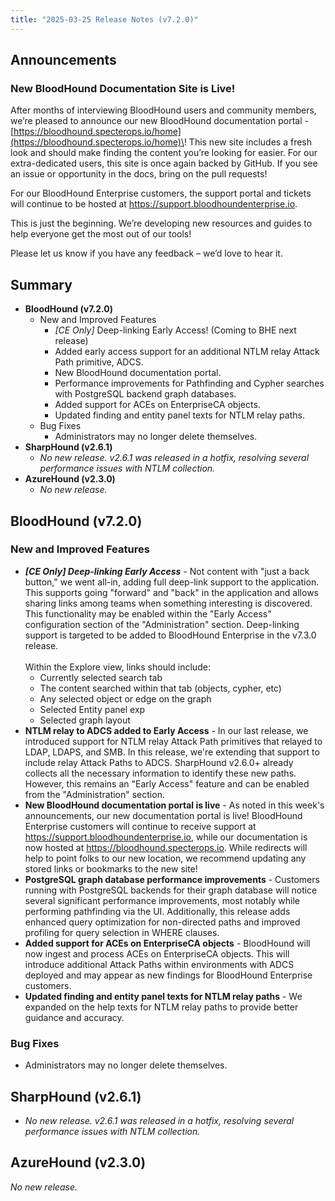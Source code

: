 ```yaml
---
title: "2025-03-25 Release Notes (v7.2.0)"
---
```


## Announcements

### New BloodHound Documentation Site is Live\!

After months of interviewing BloodHound users and community members, we’re pleased to announce our new BloodHound documentation portal -  [https://bloodhound.specterops.io/home](https://bloodhound.specterops.io/home)\! This new site includes a fresh look and should make finding the content you’re looking for easier. For our extra-dedicated users, this site is once again backed by GitHub. If you see an issue or opportunity in the docs, bring on the pull requests\!

For our BloodHound Enterprise customers, the support portal and tickets will continue to be hosted at https://support.bloodhoundenterprise.io.

This is just the beginning. We’re developing new resources and guides to help everyone get the most out of our tools\!

Please let us know if you have any feedback – we’d love to hear it.

## Summary

- **BloodHound (v7.2.0)**
  - New and Improved Features
    - _[CE Only]_ Deep-linking Early Access\! (Coming to BHE next release)
    - Added early access support for an additional NTLM relay Attack Path primitive, ADCS.
    - New BloodHound documentation portal.
    - Performance improvements for Pathfinding and Cypher searches with PostgreSQL backend graph databases.
    - Added support for ACEs on EnterpriseCA objects.
    - Updated finding and entity panel texts for NTLM relay paths.
  - Bug Fixes
    - Administrators may no longer delete themselves.
- **SharpHound (v2.6.1)**
  - _No new release. v2.6.1 was released in a hotfix, resolving several performance issues with NTLM collection._
- **AzureHound (v2.3.0)**
  - _No new release._

## BloodHound (v7.2.0)

### New and Improved Features

- **_[CE Only] Deep-linking Early Access_** - Not content with "just a back button," we went all-in, adding full deep-link support to the application. This supports going "forward" and "back" in the application and allows sharing links among teams when something interesting is discovered. This functionality may be enabled within the "Early Access" configuration section of the "Administration" section. Deep-linking support is targeted to be added to BloodHound Enterprise in the v7.3.0 release.\
  \
  Within the Explore view, links should include:
  - Currently selected search tab
  - The content searched within that tab (objects, cypher, etc)
  - Any selected object or edge on the graph
  - Selected Entity panel exp
  - Selected graph layout
- **NTLM relay to ADCS added to Early Access** - In our last release, we introduced support for NTLM relay Attack Path primitives that relayed to LDAP, LDAPS, and SMB. In this release, we're extending that support to  include relay Attack Paths to ADCS. SharpHound v2.6.0\+ already collects all the necessary information to identify these new paths. However, this remains an "Early Access" feature and can be enabled from the "Administration" section.
- **New BloodHound documentation portal is live** - As noted in this week's announcements, our new documentation portal is live\! BloodHound Enterprise customers will continue to receive support at https://support.bloodhoundenterprise.io, while our documentation is now hosted at https://bloodhound.specterops.io. While redirects will help to point folks to our new location, we recommend updating any stored links or bookmarks to the new site\!
- **PostgreSQL graph database performance improvements** - Customers running with PostgreSQL backends for their graph database will notice several significant performance improvements, most notably while performing pathfinding via the UI. Additionally, this release adds enhanced query optimization for non-directed paths and improved profiling for query selection in WHERE clauses.
- **Added support for ACEs on EnterpriseCA objects** - BloodHound will now ingest and process ACEs on EnterpriseCA objects. This will introduce additional Attack Paths within environments with ADCS deployed and may appear as new findings for BloodHound Enterprise customers.
- **Updated finding and entity panel texts for NTLM relay paths** - We expanded on the help texts for NTLM relay paths to provide better guidance and accuracy.

### Bug Fixes

- Administrators may no longer delete themselves.

## SharpHound (v2.6.1)

- _No new release. v2.6.1 was released in a hotfix, resolving several performance issues with NTLM collection._

## AzureHound (v2.3.0)

_No new release._
